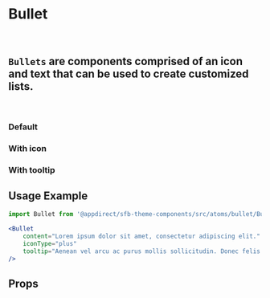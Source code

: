
<Meta title="Atoms/Bullet" component={Bullet} />

# Bullet
<br />

## `Bullets` are components comprised of an icon and text that can be used to create customized lists.
<br />

### Default
<Canvas>
    <Story name="Default">
        <Bullet content="Lorem ipsum dolor sit amet, consectetur adipiscing elit." />
    </Story>
</Canvas>

### With icon
<Canvas>
    <Story name="With icon">
        <Bullet
            content="Lorem ipsum dolor sit amet, consectetur adipiscing elit."
            iconType="check"
        />
    </Story>
</Canvas>

### With tooltip
<Canvas>
    <Story name="With tooltip">
        <Bullet
            content="Lorem ipsum dolor sit amet, consectetur adipiscing elit."
            iconType="plus"
            tooltip="Aenean vel arcu ac purus mollis sollicitudin. Donec felis tortor, pretiu"
        />
    </Story>
</Canvas>

## Usage Example
```jsx
import Bullet from '@appdirect/sfb-theme-components/src/atoms/bullet/Bullet'

<Bullet
    content="Lorem ipsum dolor sit amet, consectetur adipiscing elit."
    iconType="plus"
    tooltip="Aenean vel arcu ac purus mollis sollicitudin. Donec felis tortor, pretiu"
/>
```

## Props
<ArgsTable of={Bullet} />

